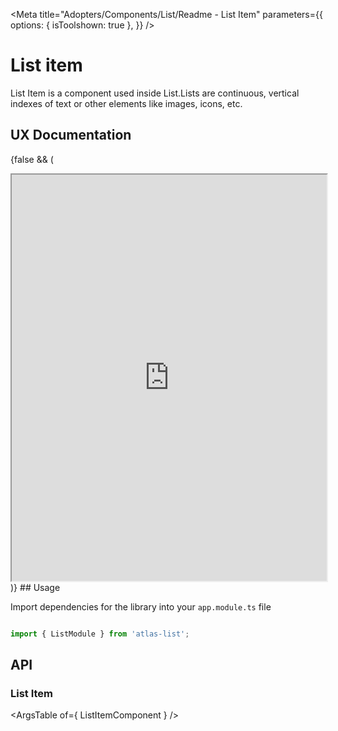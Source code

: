 
<Meta title="Adopters/Components/List/Readme - List Item" 
parameters={{
    options: {
      isToolshown: true
    },
  }}
 />

# List item

List Item is a component used inside List.Lists are continuous, vertical indexes of text or other elements like images, icons, etc.

## UX Documentation
{false && (
<iframe
    src='https://www.figma.com/embed?embed_host=share&url=https%3A%2F%2Fwww.figma.com%2Ffile%2Fz27r1csiyVmAgha8uDLpo2%2FList-Item---Foundations-0.0.2-Components-Documentation%3Fnode-id%3D13866%253A22999' 
    allowFullScreen="true"
    width='100%'
    height='650px'
    style={{border: 'none'}}
></iframe>
)}
## Usage

Import dependencies for the library into your ```app.module.ts``` file

```ts

import { ListModule } from 'atlas-list';

```

## API

### List Item

<ArgsTable of={ ListItemComponent } />